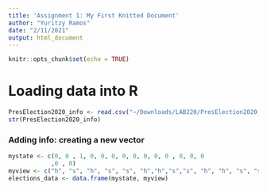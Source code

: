 ```yaml
---
title: 'Assignment 1: My First Knitted Document'
author: "Yuritzy Ramos"
date: "2/11/2021"
output: html_document
---
```


```r
knitr::opts_chunk$set(echo = TRUE)
```

# Loading data into R
```r
PresElection2020_info <- read.csv("~/Downloads/LAB220/PresElection2020_info.csv")
str(PresElection2020_info)
```

### Adding info: creating a new vector 

```r
mystate <- c(0, 0 , 1, 0, 0, 0, 0, 0, 0, 0, 0 , 0, 0, 0
            ,0 , 0)
myview <- c("h", "s", "h", "s", "s", "h","h","s","s", "h", "h", "s", "s", "h", "s", "h")
elections_data <- data.frame(mystate, myview)
```


